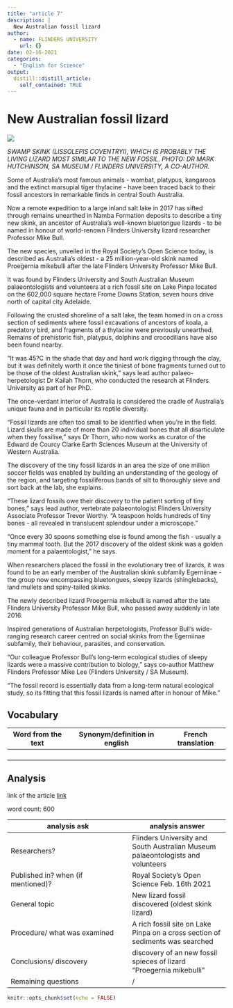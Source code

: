 ```yaml
---
title: "article 7"
description: |
  New Australian fossil lizard
author:
  - name: FLINDERS UNIVERSITY
    url: {}
date: 02-16-2021
categories:
  - "English for Science"
output:
  distill::distill_article:
    self_contained: TRUE
---
```

# New Australian fossil lizard

![](../image/article 7.jpg)

*SWAMP SKINK (LISSOLEPIS COVENTRYI), WHICH IS PROBABLY THE LIVING LIZARD MOST SIMILAR TO THE NEW FOSSIL. PHOTO: DR MARK HUTCHINSON, SA MUSEUM / FLINDERS UNIVERSITY, A CO-AUTHOR.*

Some of Australia's most famous animals - wombat, platypus, kangaroos and the extinct marsupial tiger thylacine - have been traced back to their fossil ancestors in remarkable finds in central South Australia.

Now a remote expedition to a large inland salt lake in 2017 has sifted through remains unearthed in Namba Formation deposits to describe a tiny new skink, an ancestor of Australia's well-known bluetongue lizards - to be named in honour of world-renown Flinders University lizard researcher Professor Mike Bull.

The new species, unveiled in the Royal Society's Open Science today, is described as Australia's oldest - a 25 million-year-old skink named Proegernia mikebulli after the late Flinders University Professor Mike Bull.

It was found by Flinders University and South Australian Museum palaeontologists and volunteers at a rich fossil site on Lake Pinpa located on the 602,000 square hectare Frome Downs Station, seven hours drive north of capital city Adelaide.

Following the crusted shoreline of a salt lake, the team homed in on a cross section of sediments where fossil excavations of ancestors of koala, a predatory bird, and fragments of a thylacine were previously unearthed. Remains of prehistoric fish, platypus, dolphins and crocodilians have also been found nearby.

"It was 45?C in the shade that day and hard work digging through the clay, but it was definitely worth it once the tiniest of bone fragments turned out to be those of the oldest Australian skink," says lead author palaeo-herpetologist Dr Kailah Thorn, who conducted the research at Flinders University as part of her PhD.

The once-verdant interior of Australia is considered the cradle of Australia's unique fauna and in particular its reptile diversity.

"Fossil lizards are often too small to be identified when you're in the field. Lizard skulls are made of more than 20 individual bones that all disarticulate when they fossilise," says Dr Thorn, who now works as curator of the Edward de Courcy Clarke Earth Sciences Museum at the University of Western Australia.

The discovery of the tiny fossil lizards in an area the size of one million soccer fields was enabled by building an understanding of the geology of the region, and targeting fossiliferous bands of silt to thoroughly sieve and sort back at the lab, she explains.

"These lizard fossils owe their discovery to the patient sorting of tiny bones," says lead author, vertebrate palaeontologist Flinders University Associate Professor Trevor Worthy. "A teaspoon holds hundreds of tiny bones - all revealed in translucent splendour under a microscope."

"Once every 30 spoons something else is found among the fish - usually a tiny mammal tooth. But the 2017 discovery of the oldest skink was a golden moment for a palaentologist," he says.

When researchers placed the fossil in the evolutionary tree of lizards, it was found to be an early member of the Australian skink subfamily Egerniinae - the group now encompassing bluetongues, sleepy lizards (shinglebacks), land mullets and spiny-tailed skinks.

The newly described lizard Proegernia mikebulli is named after the late Flinders University Professor Mike Bull, who passed away suddenly in late 2016.

Inspired generations of Australian herpetologists, Professor Bull's wide-ranging research career centred on social skinks from the Egerniinae subfamily, their behaviour, parasites, and conservation.

"Our colleague Professor Bull's long-term ecological studies of sleepy lizards were a massive contribution to biology," says co-author Matthew Flinders Professor Mike Lee (Flinders University / SA Museum).

"The fossil record is essentially data from a long-term natural ecological study, so its fitting that this fossil lizards is named after in honour of Mike."

## Vocabulary

 Word from the text | Synonym/definition in english | French translation
------------------- | ------------------------------|-------------------
          |	                          |	 
       	    |                     | 
     	         |            	          |  
     	   |            |
     	    

## Analysis

link of the article
[link](https://www.eurekalert.org/pub_releases/2021-02/fu-naf021521.php)

 word count: 600
 
analysis ask     | analysis answer
---------------- | -------------
Researchers?     |  Flinders University and South Australian Museum palaeontologists and volunteers 
Published in? when (if mentioned)? | Royal Society's Open Science Feb. 16th 2021
General topic    | New lizard fossil discovered (oldest skink lizard)
Procedure/ what was examined | A rich fossil site on Lake Pinpa on a cross section of sediments was searched
Conclusions/ discovery | discovery of an new fossil spieces of lizard "Proegernia mikebulli"
Remaining questions | /

```r
knitr::opts_chunk$set(echo = FALSE)
```
